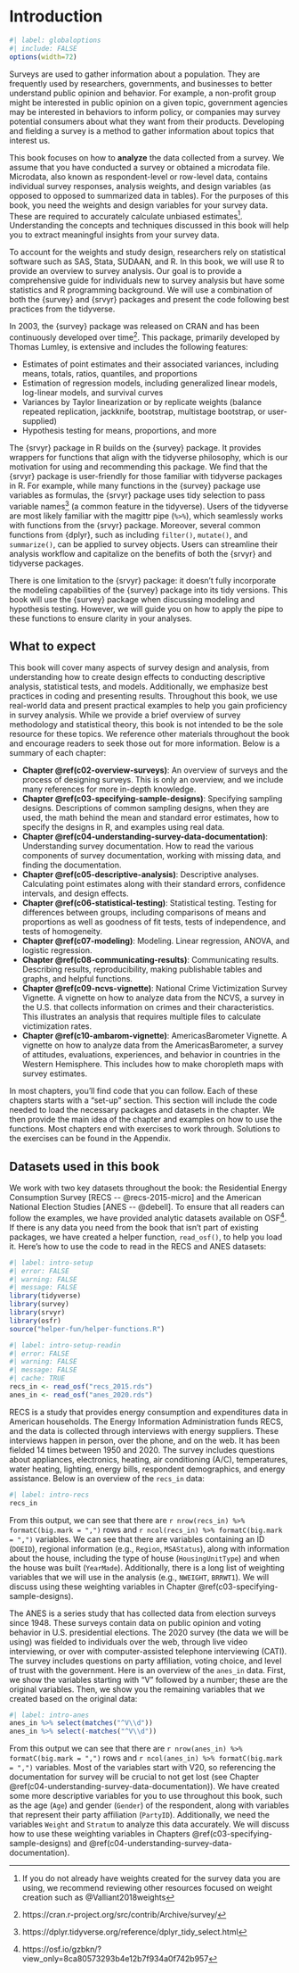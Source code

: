 \mainmatter

# Introduction {#c01-intro}

```r
#| label: globaloptions
#| include: FALSE
options(width=72)
```

Surveys are used to gather information about a population. They are frequently used by researchers, governments, and businesses to better understand public opinion and behavior. For example, a non-profit group might be interested in public opinion on a given topic, government agencies may be interested in behaviors to inform policy, or companies may survey potential consumers about what they want from their products. Developing and fielding a survey is a method to gather information about topics that interest us.

<!--Consider pulling out definitions into call out boxes or a glossary-->
This book focuses on how to **analyze** the data collected from a survey. We assume that you have conducted a survey or obtained a microdata file.  Microdata, also known as respondent-level or row-level data, contains individual survey responses, analysis weights, and design variables (as opposed to opposed to summarized data in tables). For the purposes of this book, you need the weights and design variables for your survey data. These are required to accurately calculate unbiased estimates^[If you do not already have weights created for the survey data you are using, we recommend reviewing other resources focused on weight creation such as @Valliant2018weights]. Understanding the concepts and techniques discussed in this book will help you to extract meaningful insights from your survey data.

To account for the weights and study design, researchers rely on statistical software such as SAS, Stata, SUDAAN, and R. In this book, we will use R to provide an overview to survey analysis. Our goal is to provide a comprehensive guide for individuals new to survey analysis but have some statistics and R programming background. We will use a combination of both the {survey} and {srvyr} packages and present the code following best practices from the tidyverse. 

In 2003, the {survey} package was released on CRAN and has been continuously developed over time^[https://cran.r-project.org/src/contrib/Archive/survey/]. This package, primarily developed by Thomas Lumley, is extensive and includes the following features:

- Estimates of point estimates and their associated variances, including means, totals, ratios, quantiles, and proportions
- Estimation of regression models, including generalized linear models, log-linear models, and survival curves
- Variances by Taylor linearization or by replicate weights (balance repeated replication, jackknife, bootstrap, multistage bootstrap, or user-supplied)
- Hypothesis testing for means, proportions, and more

The {srvyr} package in R builds on the {survey} package. It provides wrappers for functions that align with the tidyverse philosophy, which is our motivation for using and recommending this package. We find that the {srvyr} package is user-friendly for those familiar with tidyverse packages in R. For example, while many functions in the {survey} package use variables as formulas, the {srvyr} package uses tidy selection to pass variable names^[https://dplyr.tidyverse.org/reference/dplyr_tidy_select.html] (a common feature in the tidyverse). Users of the tidyverse are most likely familiar with the magittr pipe (`%>%`), which seamlessly works with functions from the {srvyr} package. Moreover, several common functions from {dplyr}, such as including `filter()`, `mutate()`, and `summarize()`, can be applied to survey objects. Users can streamline their analysis workflow and capitalize on the benefits of both the {srvyr} and tidyverse packages.

There is one limitation to the {srvyr} package: it doesn't fully incorporate the modeling capabilities of the {survey} package into its tidy versions. This book will use the {survey} package when discussing modeling and hypothesis testing. However, we will guide you on how to apply the pipe to these functions to ensure clarity in your analyses.

## What to expect {#what-to-expect}

This book will cover many aspects of survey design and analysis, from understanding how to create design effects to conducting descriptive analysis, statistical tests, and models.  Additionally, we emphasize best practices in coding and presenting results. Throughout this book, we use real-world data and present practical examples to help you gain proficiency in survey analysis. While we provide a brief overview of survey methodology and statistical theory, this book is not intended to be the sole resource for these topics.  We reference other materials throughout the book and encourage readers to seek those out for more information. Below is a summary of each chapter:

- **Chapter \@ref(c02-overview-surveys)**: An overview of surveys and the process of designing surveys. This is only an overview, and we include many references for more in-depth knowledge.
- **Chapter \@ref(c03-specifying-sample-designs)**: Specifying sampling designs. Descriptions of common sampling designs, when they are used, the math behind the mean and standard error estimates, how to specify the designs in R, and examples using real data.
- **Chapter \@ref(c04-understanding-survey-data-documentation)**: Understanding survey documentation. How to read the various components of survey documentation, working with missing data, and finding the documentation.
- **Chapter \@ref(c05-descriptive-analysis)**: Descriptive analyses. Calculating point estimates along with their standard errors, confidence intervals, and design effects.
- **Chapter \@ref(c06-statistical-testing)**: Statistical testing. Testing for differences between groups, including comparisons of means and proportions as well as goodness of fit tests, tests of independence, and tests of homogeneity.
- **Chapter \@ref(c07-modeling)**: Modeling. Linear regression, ANOVA, and logistic regression.
- **Chapter \@ref(c08-communicating-results)**: Communicating results. Describing results, reproducibility, making publishable tables and graphs, and helpful functions.
- **Chapter \@ref(c09-ncvs-vignette)**: National Crime Victimization Survey Vignette. A vignette on how to analyze data from the NCVS, a survey in the U.S. that collects information on crimes and their characteristics. This illustrates an analysis that requires multiple files to calculate victimization rates.
- **Chapter \@ref(c10-ambarom-vignette)**: AmericasBarometer Vignette. A vignette on how to analyze data from the AmericasBarometer, a survey of attitudes, evaluations, experiences, and behavior in countries in the Western Hemisphere. This includes how to make choropleth maps with survey estimates.

In most chapters, you'll find code that you can follow. Each of these chapters starts with a "set-up" section. This section will include the code needed to load the necessary packages and datasets in the chapter.  We then provide the main idea of the chapter and examples on how to use the functions.  Most chapters end with exercises to work through.  Solutions to the exercises can be found in the Appendix.

## Datasets used in this book {#book-datasets}

We work with two key datasets throughout the book: the Residential Energy Consumption Survey [RECS -- @recs-2015-micro] and the American National Election Studies [ANES -- @debell].  To ensure that all readers can follow the examples, we have provided analytic datasets available on OSF^[https://osf.io/gzbkn/?view_only=8ca80573293b4e12b7f934a0f742b957]. If there is any data you need from the book that isn't part of existing packages, we have created a helper function, `read_osf()`, to help you load it. Here's how to use the code to read in the RECS and ANES datasets:

```r
#| label: intro-setup
#| error: FALSE
#| warning: FALSE
#| message: FALSE
library(tidyverse)
library(survey)
library(srvyr)
library(osfr)
source("helper-fun/helper-functions.R")
```

```r
#| label: intro-setup-readin
#| error: FALSE
#| warning: FALSE
#| message: FALSE
#| cache: TRUE
recs_in <- read_osf("recs_2015.rds")
anes_in <- read_osf("anes_2020.rds")
```

RECS is a study that provides energy consumption and expenditures data in American households. The Energy Information Administration funds RECS, and the data is collected through interviews with energy suppliers. These interviews happen in person, over the phone, and on the web. It has been fielded 14 times between 1950 and 2020. The survey includes questions about appliances, electronics, heating, air conditioning (A/C), temperatures, water heating, lighting, energy bills, respondent demographics, and energy assistance. Below is an overview of the `recs_in` data:

```r
#| label: intro-recs
recs_in
```

From this output, we can see that there are `r nrow(recs_in) %>% formatC(big.mark = ",")` rows and `r ncol(recs_in) %>% formatC(big.mark = ",")` variables.  We can see that there are variables containing an ID (`DOEID`), regional information (e.g., `Region`, `MSAStatus`), along with information about the house, including the type of house (`HousingUnitType`) and when the house was built (`YearMade`). Additionally, there is a long list of weighting variables that we will use in the analysis (e.g., `NWEIGHT`, `BRRWT1`). We will discuss using these weighting variables in Chapter \@ref(c03-specifying-sample-designs).

The ANES is a series study that has collected data from election surveys since 1948. These surveys contain data on public opinion and voting behavior in U.S. presidential elections. The 2020 survey (the data we will be using) was fielded to individuals over the web, through live video interviewing, or over with computer-assisted telephone interviewing (CATI). The survey includes questions on party affiliation, voting choice, and level of trust with the government. Here is an overview of the `anes_in` data. First, we show the variables starting with "V" followed by a number; these are the original variables. Then, we show you the remaining variables that we created based on the original data:

```r
#| label: intro-anes
anes_in %>% select(matches("^V\\d"))
anes_in %>% select(-matches("^V\\d"))
```

From this output we can see that there are `r nrow(anes_in) %>% formatC(big.mark = ",")` rows and `r ncol(anes_in) %>% formatC(big.mark = ",")` variables.  Most of the variables start with V20, so referencing the documentation for survey will be crucial to not get lost (see Chapter \@ref(c04-understanding-survey-data-documentation)).  We have created some more descriptive variables for you to use throughout this book, such as the age (`Age`) and gender (`Gender`) of the respondent, along with variables that represent their party affiliation (`PartyID`). Additionally, we need the variables  `Weight` and `Stratum` to analyze this data accurately.  We will discuss how to use these weighting variables in Chapters \@ref(c03-specifying-sample-designs) and \@ref(c04-understanding-survey-data-documentation).
